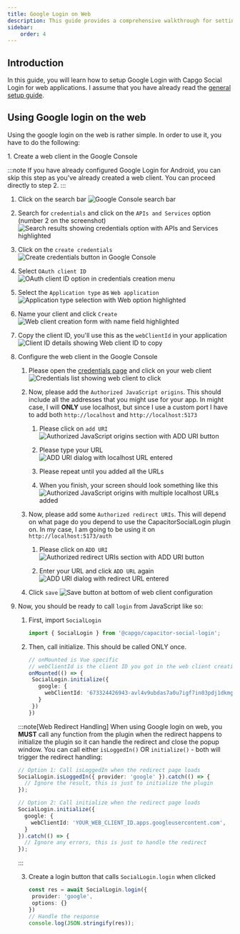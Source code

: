 ```yaml
---
title: Google Login on Web
description: This guide provides a comprehensive walkthrough for setting up Google Login on web applications using Capacitor and the @capgo/capacitor-social-login plugin, ensuring a seamless integration process by covering all necessary steps and configurations.
sidebar:
    order: 4
---
```


## Introduction

In this guide, you will learn how to setup Google Login with Capgo Social Login for web applications.
I assume that you have already read the [general setup guide](/docs/plugins/social-login/google/general/).

## Using Google login on the web

Using the google login on the web is rather simple.
In order to use it, you have to do the following:

<Steps>
1. Create a web client in the Google Console
   
   :::note
   If you have already configured Google Login for Android, you can skip this step as you've already created a web client. You can proceed directly to step 2.
   :::
   
   1. Click on the search bar
      <img src="/social-login-assets/google_cons_search.png" alt="Google Console search bar" />
   
   2. Search for `credentials` and click on the `APIs and Services` option (number 2 on the screenshot)
      <img src="/social-login-assets/google_cons_cred_search.png" alt="Search results showing credentials option with APIs and Services highlighted" />
   
   3. Click on the `create credentials`
      <img src="/social-login-assets/google_cons_create_cred.png" alt="Create credentials button in Google Console" />
   
   4. Select `OAuth client ID`
      <img src="/social-login-assets/google_cons_cred_oauth.png" alt="OAuth client ID option in credentials creation menu" />
   
   5. Select the `Application type` as `Web application`
      <img src="/social-login-assets/google_cons_app_type_web.png" alt="Application type selection with Web option highlighted" />
   
   6. Name your client and click `Create`
      <img src="/social-login-assets/google_cons_web_app_create.png" alt="Web client creation form with name field highlighted" />
   
   7. Copy the client ID, you'll use this as the `webClientId` in your application
      <img src="/social-login-assets/google_cons_copy_web_client_id.png" alt="Client ID details showing Web client ID to copy" />

2. Configure the web client in the Google Console

   1. Please open the [credentials page](https://console.cloud.google.com/apis/credentials) and click on your web client
      <img src="/social-login-assets/google_cons_open_web_client_id.png" alt="Credentials list showing web client to click" />

   2. Now, please add the `Authorized JavaScript origins`. This should include all the addresses that you might use for your app. In might case, I will **ONLY** use localhost, but since I use a custom port I have to add both `http://localhost` and `http://localhost:5173`
    
      1. Please click on `add URI`
         <img src="/social-login-assets/google_cons_authorized_js_add_btn.png" alt="Authorized JavaScript origins section with ADD URI button" />
    
      2. Please type your URL
         <img src="/social-login-assets/google_cons_authorized_js_typed_url.png" alt="ADD URI dialog with localhost URL entered" />
    
      3. Please repeat until you added all the URLs
    
      4. When you finish, your screen should look something like this
         <img src="/social-login-assets/google_cons_authorized_js_final.png" alt="Authorized JavaScript origins with multiple localhost URLs added" />

   3. Now, please add some `Authorized redirect URIs`. This will depend on what page do you depend to use the CapacitorSocialLogin plugin on. In my case, I am going to be using it on `http://localhost:5173/auth` 
    
      1. Please click on `ADD URI`
         <img src="/social-login-assets/google_cons_web_add_redirect_url_1.png" alt="Authorized redirect URIs section with ADD URI button" />
    
      2. Enter your URL and click `ADD URL` again
         <img src="/social-login-assets/google_cons_web_add_redirect_url_2.png" alt="ADD URI dialog with redirect URL entered" />

   4. Click `save`
      <img src="/social-login-assets/google_cons_web_app_save.png" alt="Save button at bottom of web client configuration" />

3. Now, you should be ready to call `login` from JavaScript like so:

   1. First, import `SocialLogin`
  
      ```typescript
      import { SocialLogin } from '@capgo/capacitor-social-login';
      ```

   2. Then, call initialize. This should be called ONLY once.
  
      ```typescript
      // onMounted is Vue specific
      // webClientId is the client ID you got in the web client creation step not the android client ID.
      onMounted(() => {
       SocialLogin.initialize({
         google: {
           webClientId: '673324426943-avl4v9ubdas7a0u7igf7in03pdj1dkmg.apps.googleusercontent.com',
         }
       })
      })
      ```

   :::note[Web Redirect Handling]
   When using Google login on web, you **MUST** call any function from the plugin when the redirect happens to initialize the plugin so it can handle the redirect and close the popup window. You can call either `isLoggedIn()` OR `initialize()` - both will trigger the redirect handling:

   ```typescript
   // Option 1: Call isLoggedIn when the redirect page loads
   SocialLogin.isLoggedIn({ provider: 'google' }).catch(() => {
     // Ignore the result, this is just to initialize the plugin
   });

   // Option 2: Call initialize when the redirect page loads
   SocialLogin.initialize({
     google: {
       webClientId: 'YOUR_WEB_CLIENT_ID.apps.googleusercontent.com',
     }
   }).catch(() => {
     // Ignore any errors, this is just to handle the redirect
   });
   ```
   :::

   3. Create a login button that calls `SocialLogin.login` when clicked
  
      ```typescript
      const res = await SocialLogin.login({
       provider: 'google',
       options: {}
      })
      // Handle the response
      console.log(JSON.stringify(res));
      ```
</Steps>

